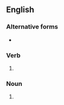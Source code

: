 ==English==

===Alternative forms===
* {{l|en|shovelling}} {{qualifier|British}}

===Verb===
{{head|en|present participle}}

# {{lb|en|American spelling}} {{present participle of|shovel|lang=en|nocat=1}}

===Noun===
{{en-noun}}

# {{alternative form of|shovelling|lang=en}}